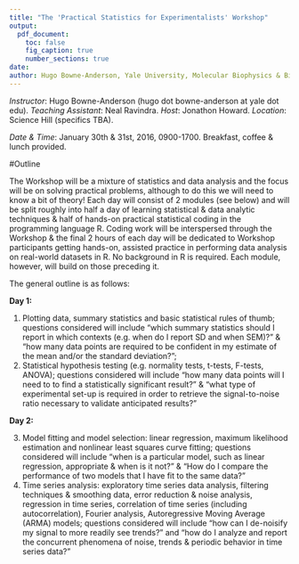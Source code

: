 ```yaml
---
title: "The 'Practical Statistics for Experimentalists' Workshop"
output:
  pdf_document:
    toc: false
    fig_caption: true
    number_sections: true
date: 
author: Hugo Bowne-Anderson, Yale University, Molecular Biophysics & Biochemistry Department
---
```


*Instructor*: Hugo Bowne-Anderson (hugo dot bowne-anderson at yale dot edu).
*Teaching Assistant*: Neal Ravindra.
*Host*: Jonathon Howard.
*Location*: Science Hill (specifics TBA).

*Date & Time*: January 30th & 31st, 2016, 0900-1700. Breakfast, coffee & lunch provided.

#Outline

The Workshop will be a mixture of statistics and data analysis and the focus will be on solving practical problems, although to do this we will need to know a bit of theory! Each day will consist of 2 modules (see below) and will be split roughly into half a day of learning statistical & data analytic techniques & half of hands-on practical statistical coding in the programming language R. Coding work will be interspersed through the Workshop & the final 2 hours of each day will be dedicated to Workshop participants getting hands-on, assisted practice in performing data analysis on real-world datasets in R. No background in R is required. Each module, however, will build on those preceding it. 

The general outline is as follows:

**Day 1:**

1. Plotting data, summary statistics and basic statistical rules of thumb; questions considered will include "which summary statistics should I report in which contexts (e.g. when do I report SD and when SEM)?" & "how many data points are required to be confident in my estimate of the mean and/or the standard deviation?";
2. Statistical hypothesis testing (e.g. normality tests, t-tests, F-tests, ANOVA); questions considered will include "how many data points will I need to to find a statistically significant result? " & "what type of experimental set-up is required in order to retrieve the signal-to-noise ratio necessary to validate anticipated results?"

**Day 2:**

3. Model fitting and model selection: linear regression, maximum likelihood estimation and nonlinear least squares curve fitting; questions considered will include “when is a particular model, such as linear regression, appropriate & when is it not?" & "How do I compare the performance of two models that I have fit to the same data?”
4. Time series analysis: exploratory time series data analysis, filtering techniques & smoothing data, error reduction & noise analysis, regression in time series, correlation of time series (including autocorrelation), Fourier analysis, Autoregressive Moving Average (ARMA) models; questions considered will include “how can I de-noisify my signal to more readily see trends?” and "how do I analyze and report the concurrent phenomena of noise, trends & periodic behavior in time series data?"
